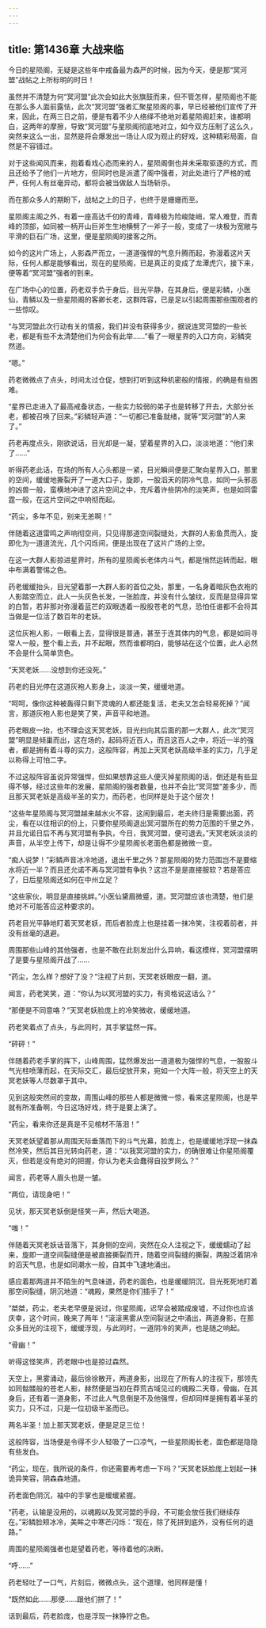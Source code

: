 ```yaml
---
---
---
```

title: 第1436章 大战来临
---



今日的星陨阁，无疑是这些年中戒备最为森严的时候，因为今天，便是那“冥河盟”战帖之上所标明的时日！

虽然并不清楚为何“冥河盟”此次会如此大张旗鼓而来，但不管怎样，星陨阁也不能在那么多人面前露怯，此次“冥河盟”强者汇聚星陨阁的事，早已经被他们宣传了开来，因此，在两三日之前，便是有着不少人络绎不绝地对着星陨阁赶来，谁都明白，这两年的摩擦，导致“冥河盟”与星陨阁彻底地对立，如今双方压制了这么久，突然来这么一出，显然是将会爆发出一场让人叹为观止的好戏，这种精彩局面，自然是不容错过。

对于这些闻风而来，抱着看戏心态而来的人，星陨阁倒也并未采取驱逐的方式，而且还给予了他们一片地方，但同时也是派遣了阁中强者，对此处进行了严格的戒严，任何人有丝毫异动，都将会被当做敌人当场斩杀。

而在那众多人的期盼下，战帖之上的日子，也终于是姗姗而至。

星陨阁主阁之外，有着一座高达千仞的青峰，青峰极为险峻陡峭，常人难登，而青峰的顶部，如同被一柄开山巨斧生生地横劈了一斧子一般，变成了一块极为宽敞与平滑的巨石广场，这里，便是星陨阁的接客之所。

如今的这片广场上，人影森严而立，一道道强悍的气息升腾而起，弥漫着这片天际，任何人都是能够看出，现在的星陨阁，已是真正的变成了龙潭虎穴，接下来，便等着“冥河盟”强者的到来。

在广场中心的位置，药老双手负于身后，目光平静，在其身后，便是彩鳞，小医仙，青鳞以及一些星陨阁的客卿长老，这群阵容，已是足以引起周围那些围观者的一些惊叹。

“与冥河盟此次行动有关的情报，我们并没有获得多少，据说连冥河盟的一些长老，都是有些不太清楚他们为何会有此举……”看了一眼星界的入口方向，彩鳞突然道。

“嗯。”

药老微微点了点头，时间太过仓促，想到打听到这种机密般的情报，的确是有些困难。

“星界已走进入了最高戒备状态，一些实力较弱的弟子也是转移了开去，大部分长老，都被召唤了回来。”彩鳞轻声道：“一切都已准备就绪，就等“冥河盟”的人来了。”

药老再度点头，刚欲说话，目光却是一凝，望着星界的入口，淡淡地道：“他们来了……”

听得药老此话，在场的所有人心头都是一紧，目光瞬间便是汇聚向星界入口，那里的空间，缓缓地撕裂开了一道大口子，旋即，一股滔天的阴冷气息，如同一头邪恶的凶兽一般，蛮横地冲进了这片空间之中，充斥着许些阴冷的淡笑声，也是如同雷霆一般，在这片空间之中响彻而起。

“药尘，多年不见，别来无恙啊！”

伴随着这道雷鸣之声响彻空间，只见得那道空间裂缝处，大群的人影鱼贯而入，旋即化为一道道流光，几个闪烁间，便是出现在了这片广场的上空。

在这一大群人影掠进星界时，所有的星陨阁长老体内斗气，都是悄然运转而起，眼中布满着警惕之色。

药老缓缓抬头，目光望着那一大群人影的首位之处，那里，一名身着暗灰色衣袍的人影踏空而立，此人一头灰色长发，一张脸庞，并没有什么皱纹，反而是显得异常的白暂，若非那对弥漫着蓝芒的双眼透着一股股苍老的气息，恐怕任谁都不会将其当做是一位活了数百年的老妖。

这位灰袍人影，一眼看上去，显得很是普通，甚至于连其体内的气息，都是如同寻常人一般，整个看上去，并不起眼，然而谁都明白，能够站在这个位置，此人必然不会是什么简单货色。

“天冥老妖……没想到你还没死。”

药老的目光停在这道灰袍人影身上，淡淡一笑，缓缓地道。

“呵呵，像你这种被轰得只剩下灵魂的人都还能复活，老夫又怎会轻易死掉？”闻言，那道灰袍人影也是笑了笑，声音平和地道。

药老眼皮一抬，也不理会这天冥老妖，目光扫向其后面的那一大群人，此次“冥河盟”明显是倾巢而出，这在场的，起码将近百人，而且这百人之中，将近一半的强者，都是拥有着斗尊的实力，这般阵容，再加上天冥老妖高级半圣的实力，几乎足以称得上可怕二字。

不过这般阵容虽说异常强悍，但如果想靠这些人便灭掉星陨阁的话，倒还是有些显得不够，经过这些年的发展，星陨阁的强者数量，也并不会比“冥河盟”差多少，而且那天冥老妖是高级半圣的实力，而药老，也同样是处于这个层次！

“这些年星陨阁与冥河盟越来越水火不容，这闹到最后，老夫终归是需要出面，药尘，看在以往相识的份上，只要你星陨阁退出冥河盟所在的势力范围的千里之外，并且允诺日后不再与冥河盟有争执，今日，我冥河盟，便可退去。”天冥老妖淡淡的声音，从半空上传下，却是让得不少星陨阁长老面色都是微微一变。

“痴人说梦！”彩鳞声音冰冷地道，退出千里之外？那星陨阁的势力范围岂不是要缩水将近一半？而且还允诺不再与冥河盟有争执？这岂不是是直接服软？若是答应了，日后星陨阁还如何在中州立足？

“这些家伙，明显是直接挑衅。”小医仙黛眉微蹙，道。冥河盟应该也清楚，他们是绝对不可能答应这种要求的。

药老目光平静地盯着天冥老妖，而后者脸庞上也是挂着一抹冷笑，注视着前者，并没有丝毫的退避。

周围那些山峰的其他强者，也是不敢在此刻发出什么异响，看这模样，冥河盟摆明了是要与星陨阁开战了……

“药尘，怎么样？想好了没？”注视了片刻，天冥老妖眼皮一翻，道。

闻言，药老笑笑，道：“你认为以冥河盟的实力，有资格说这话么？”

“那便是不同意咯？”天冥老妖脸庞上的冷笑微收，缓缓地道。

药老笑着点了点头，与此同时，其手掌猛然一挥。

“砰砰！”

伴随着药老手掌的挥下，山峰周围，猛然爆发出一道道极为强悍的气息，一股股斗气光柱喷薄而起，在天际交汇，最后绽放开来，宛如一个大阵一般，将天空上的天冥老妖等人尽数罩于其中。

见到这般突然间的变故，周围山峰的那些人都是微微一惊，看来这星陨阁，也是早就有所准备啊，今日这场好戏，终于是要上演了。

“药尘，看来你还是真是不见棺材不落泪！”

天冥老妖望着那从周围天际垂落而下的斗气光幕，脸庞上，也是缓缓地浮现一抹森然冷笑，然后其目光转向药老，道：“以我冥河盟的实力，的确很难让你星陨阁覆灭，但若是没有绝对的把握，你认为老夫会蠢得自投罗网么？”

闻言，药老等人眉头也是一皱。

“两位，请现身吧！”

见状，那天冥老妖倒是怪笑一声，然后大喝道。

“嗤！”

伴随着天冥老妖话音落下，其身侧的空间，突然在众人注视之下，缓缓蠕动了起来，旋即一道空间裂缝便是被直接撕裂而开，随着空间裂缝的撕裂，两股泛着阴冷的滔天气息，也是如同潮水一般，自其中飞速地涌出。

感应着那两道并不陌生的气息味道，药老的面色，也是缓缓阴沉，目光死死地盯着那空间裂缝，阴沉地道：“魂殿，果然是你们插手了！”

“桀桀，药尘，老夫老早便是说过，你星陨阁，迟早会被踏成废墟，不过你也应该庆幸，这个时间，晚来了两年！”滚滚黑雾从空间裂谜之中涌出，两道身影，在那众多目光的注视下，缓缓浮现，与此同时，一道阴冷的笑声，也是随之响起。

“骨幽！”

听得这怪笑声，药老眼中也是掠过森然。

天空上，黑雾涌动，最后徐徐散开，两道身影，出现在了所有人的注视下，那领先如同骷髅般的苍老人影，赫然便是当初在莽荒古域见过的魂殿二天尊，骨幽，在其身后，还有着一道身影，不过此人气息倒是不及他强悍，但却同样是拥有着半圣的实力，只不过，只是一位初级半圣而已。

两名半圣！加上那天冥老妖，便是足足三位！

这般阵容，当场便是令得不少人轻吸了一口凉气，一些星陨阁长老，面色都是隐隐有些发白。

“药尘，现在，我所说的条件，你还需要再考虑一下吗？”天冥老妖脸庞上划起一抹诡异笑容，阴森森地道。

药老面色阴沉，袖中的手掌也是缓缓紧握。

“药老，认输是没用的，以魂殿以及冥河盟的手段，不可能会放任我们继续存在。”彩鳞脸颊冰冷，美眸之中寒芒闪烁：“现在，除了死拼到底外，没有任何的退路。”

周围的星陨阁强者也是望着药老，等待着他的决断。

“呼……”

药老轻吐了一口气，片刻后，微微点头，这个道理，他同样是懂！

“既然如此……那便……跟他们拼了！”

话到最后，药老脸庞，也是浮现一抹狰狞之色。